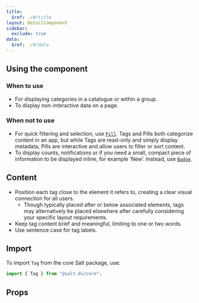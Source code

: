```yaml
---
title:
  $ref: ./#/title
layout: DetailComponent
sidebar:
  exclude: true
data:
  $ref: ./#/data
---
```


## Using the component

### When to use

- For displaying categories in a catalogue or within a group.
- To display non-interactive data on a page.

### When not to use

- For quick filtering and selection, use [`Pill`](/salt/components/pill). Tags and Pills both categorize content in an app, but while Tags are read-only and simply display metadata, Pills are interactive and allow users to filter or sort content.
- To display counts, notifications or if you need a small, compact piece of information to be displayed inline, for example ‘New’. Instead, use [`Badge`](/salt/components/badge).

## Content

- Position each tag close to the element it refers to, creating a clear visual connection for all users.
  - Though typically placed after or below associated elements, tags may alternatively be placed elsewhere after carefully considering your specific layout requirements.
- Keep tag content brief and meaningful, limiting to one or two words.
- Use sentence case for tag labels.

## Import

To import `Tag` from the core Salt package, use:

```js
import { Tag } from "@salt-ds/core";
```

## Props

<PropsTable componentName="Tag" packageName="core" />
